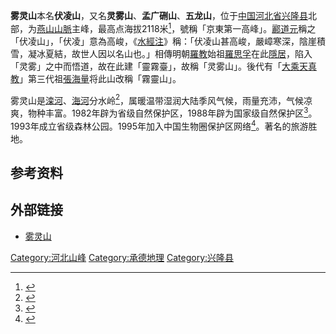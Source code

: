 {{Infobox Mountain
| Name = 雾灵山
| Photo =Wulingshan 05.jpg
| Caption =
| Elevation = {{convert|2118|m|ft|0}} 
| Location =[[中国|中国]][[河北省|河北省]][[兴隆县|兴隆县]]
| Range = [[燕山|燕山]]
| Prominence = 
| Coordinates = {{coord|40|37|17|N|117|26|11|E|type:mountain|display=inline,title}}
| First ascent = 
| Easiest route = 
| Translation = 
| Listing       = 
| pushpin_map            = China
| pushpin_map_caption    = 雾灵山的位置
| pushpin_mapsize        = 284
| coordinates_ref        = 
| latd=40 |latm=37 |lats=17 |latNS=N
| longd=117 |longm=26 |longs=11 |longEW=E
}}
'''雾灵山'''本名'''伏凌山'''，又名'''灵雾山'''、'''孟广硎山'''、'''五龙山'''，位于[[中國|中国]][[河北省|河北省]][[兴隆县|兴隆县]]北部，为[[燕山山脈|燕山山脈]]主峰，最高点海拔2118米<ref>{{cite web | language = zh-cn | publisher = 新华网 | title = 北京密云——雾灵山 | url = http://news.xinhuanet.com/travel/2007-05/18/content_6118266.htm | date = 2007-05-18 | accessdate = 2011-09-19 | deadurl = yes | archiveurl = https://web.archive.org/web/20110930200551/http://news.xinhuanet.com/travel/2007-05/18/content_6118266.htm | archivedate = 2011-09-30 }}</ref>，號稱「京東第一高峰」。[[酈道元|酈道元]]稱之「伏凌山」，「伏凌」意為高峻，《[[水經注|水經注]]》稱：「伏凌山甚高峻，嚴嶂寒深，陰崖積雪，凝冰夏結，故世人因以名山也。」相傳明朝[[羅教|羅教]]始祖[[羅思孚|羅思孚]]在此[[隱居|隱居]]，陷入「灵雾」之中而悟道，故在此建「靈霧臺」，故稱「灵雾山」。後代有「[[大乘教_(明朝)#張海量|大乘天真教]]」第三代祖[[張海量|張海量]]将此山改稱「霧靈山」。

雾灵山是[[滦河|滦河]]、[[海河|海河]]分水岭<ref name="multiple">{{cite book zh |author=辞海编纂委员会 |title=《辞海》（1999年版） |format=M |edition=1 |location=上海 |publisher=上海辞书出版社 |date=2000 |pages= |id= ISBN 7-5326-0630-9}}</ref>，属暖温带湿润大陆季风气候，雨量充沛，气候凉爽，物种丰富。1982年辟为省级自然保护区，1988年辟为国家级自然保护区<ref name="multiple">{{cite book zh |author=辞海编纂委员会 |title=《辞海》（1999年版） |format=M |edition=1 |location=上海 |publisher=上海辞书出版社 |date=2000 |pages= |id= ISBN 7-5326-0630-9}}</ref>。1993年成立省级森林公园。1995年加入中国生物圈保护区网络<ref>{{cite web | language = zh-cn | publisher = 中国经济网 | title = 雾灵山 | url = http://www.ce.cn/ztpd/tszt/hgjj/2005/hebei/chengde/pic/200507/07/t20050707_4135381.shtml | date = 2005-07-07 | accessdate = 2011-09-19 | archive-date = 2011-11-21 | archive-url = https://web.archive.org/web/20111121004730/http://www.ce.cn/ztpd/tszt/hgjj/2005/hebei/chengde/pic/200507/07/t20050707_4135381.shtml | dead-url = no }}</ref>。著名的旅游胜地。

==参考资料==
{{reflist}}
==外部链接==
*[http://www.wulingshan.com.cn/ 雾灵山] {{Wayback|url=http://www.wulingshan.com.cn/ |date=20201202211212 }}
{{中华人民共和国国家级自然保护区}}
[[Category:河北山峰|Category:河北山峰]]
[[Category:承德地理|Category:承德地理]]
[[Category:兴隆县|Category:兴隆县]]